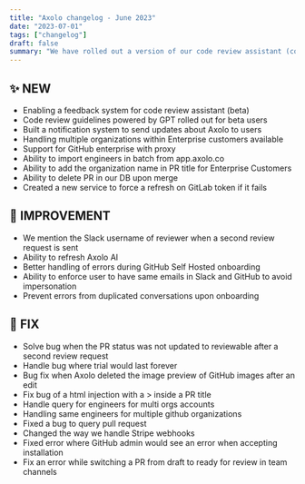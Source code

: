 ```yaml
---
title: "Axolo changelog - June 2023"
date: "2023-07-01"
tags: ["changelog"]
draft: false
summary: "We have rolled out a version of our code review assistant (contact us to be part of the early access) for code review guidelines powered by GPT. The platform now allows Enterprise users to handle multiple organizations, while implementing a notification system to keep them informed. Furthermore, Axolo has expanded its features to include support for GitHub enterprise with proxy, batch import of engineers, the ability to add organization names in PR titles for enterprise customers, PR deletion upon merge, and a service to refresh GitLab tokens in case of failure."
---
```


## ✨ NEW

- Enabling a feedback system for code review assistant (beta)
- Code review guidelines powered by GPT rolled out for beta users
- Built a notification system to send updates about Axolo to users
- Handling multiple organizations within Enterprise customers available
- Support for GitHub enterprise with proxy
- Ability to import engineers in batch from app.axolo.co
- Ability to add the organization name in PR title for Enterprise Customers
- Ability to delete PR in our DB upon merge
- Created a new service to force a refresh on GitLab token if it fails

## 🔨 IMPROVEMENT

- We mention the Slack username of reviewer when a second review request is sent
- Ability to refresh Axolo AI
- Better handling of errors during GitHub Self Hosted onboarding
- Ability to enforce user to have same emails in Slack and GitHub to avoid impersonation
- Prevent errors from duplicated conversations upon onboarding

## 🐞 FIX

- Solve bug when the PR status was not updated to reviewable after a second review request
- Handle bug where trial would last forever
- Bug fix when Axolo deleted the image preview of GitHub images after an edit
- Fix bug of a html injection with a > inside a PR title
- Handle query for engineers for multi orgs accounts
- Handling same engineers for multiple github organizations
- Fixed a bug to query pull request
- Changed the way we handle Stripe webhooks
- Fixed error where GitHub admin would see an error when accepting installation
- Fix an error while switching a PR from draft to ready for review in team channels
